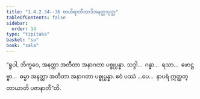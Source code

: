 ```yaml
---
title: "1.4.2.34--36 ဗာဟိရာတီတာဒိအနတ္တသုတ္တ"
tableOfContents: false
sidebar:
  order: 14
type: "tipitaka"
basket: "su"
book: "sala"
---
```



<DynamicBreadcrumb />

<Division number="201--203" book="sala">

<Paragraph number="905" book="sala">
“ရူပါ, ဘိက္ခဝေ, အနတ္တာ အတီတာ အနာဂတာ ပစ္စုပ္ပန္နာ. သဒ္ဒါ…  ဂန္ဓာ…  ရသာ…  ဖောဋ္ဌဗ္ဗာ…  ဓမ္မာ အနတ္တာ အတီတာ အနာဂတာ ပစ္စုပ္ပန္နာ. ဧဝံ ပဿံ …ပေ…  နာပရံ ဣတ္ထတ္တာယာတိ ပဇာနာတီ”တိ.
</Paragraph>
</Division>
